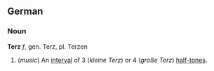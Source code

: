 == German ==
=== Noun ===
'''Terz''' ''f'', gen. Terz, pl. Terzen

# (''music'') An [[interval]] of 3 (''kleine Terz'') or 4 (''große Terz'') [[half-tone]]s.